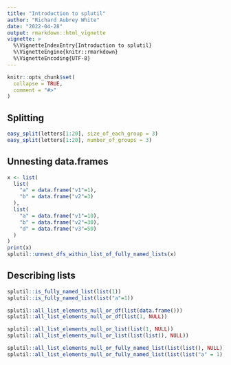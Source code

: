 ```yaml
---
title: "Introduction to splutil"
author: "Richard Aubrey White"
date: "2022-04-28"
output: rmarkdown::html_vignette
vignette: >
  %\VignetteIndexEntry{Introduction to splutil}
  %\VignetteEngine{knitr::rmarkdown}
  %\VignetteEncoding{UTF-8}
---
```


```r
knitr::opts_chunk$set(
  collapse = TRUE,
  comment = "#>"
)
```

## Splitting

```r
easy_split(letters[1:20], size_of_each_group = 3)
easy_split(letters[1:20], number_of_groups = 3)
```

## Unnesting data.frames

```r
x <- list(
  list(
    "a" = data.frame("v1"=1),
    "b" = data.frame("v2"=3)
  ),
  list(
    "a" = data.frame("v1"=10),
    "b" = data.frame("v2"=30),
    "d" = data.frame("v3"=50)
  )
)
print(x)
splutil::unnest_dfs_within_list_of_fully_named_lists(x)
```

## Describing lists

```r
splutil::is_fully_named_list(list(1))
splutil::is_fully_named_list(list("a"=1))

splutil::all_list_elements_null_or_df(list(data.frame()))
splutil::all_list_elements_null_or_df(list(1, NULL))

splutil::all_list_elements_null_or_list(list(1, NULL))
splutil::all_list_elements_null_or_list(list(list(), NULL))

splutil::all_list_elements_null_or_fully_named_list(list(list(), NULL))
splutil::all_list_elements_null_or_fully_named_list(list(list("a" = 1), NULL))
```
